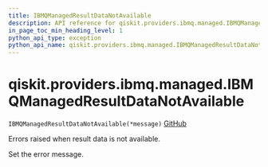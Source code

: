```yaml
---
title: IBMQManagedResultDataNotAvailable
description: API reference for qiskit.providers.ibmq.managed.IBMQManagedResultDataNotAvailable
in_page_toc_min_heading_level: 1
python_api_type: exception
python_api_name: qiskit.providers.ibmq.managed.IBMQManagedResultDataNotAvailable
---
```


# qiskit.providers.ibmq.managed.IBMQManagedResultDataNotAvailable

<span id="qiskit.providers.ibmq.managed.IBMQManagedResultDataNotAvailable" />

`IBMQManagedResultDataNotAvailable(*message)` [GitHub](https://github.com/qiskit/qiskit-ibmq-provider/tree/stable/0.19/qiskit/providers/ibmq/managed/exceptions.py "view source code")

Errors raised when result data is not available.

Set the error message.

